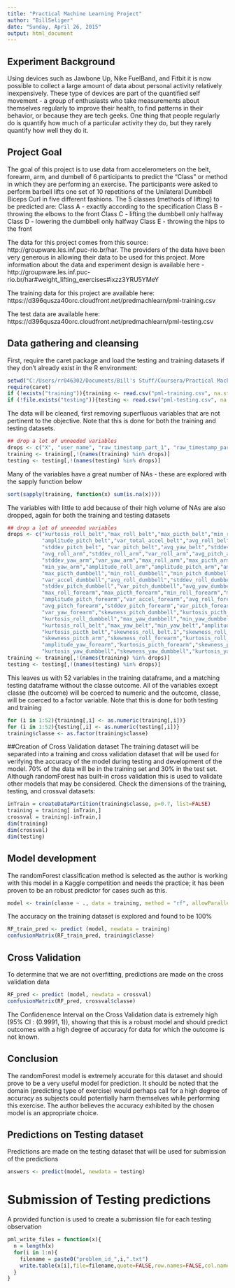 ```yaml
---
title: "Practical Machine Learning Project"
author: "BillSeliger"
date: "Sunday, April 26, 2015"
output: html_document
---
```

## Experiment Background
Using devices such as Jawbone Up, Nike FuelBand, and Fitbit it is now possible to collect a large amount of data about personal activity relatively inexpensively. These type of devices are part of the quantified self movement - a group of enthusiasts who take measurements about themselves regularly to improve their health, to find patterns in their behavior, or because they are tech geeks. One thing that people regularly do is quantify how much of a particular activity they do, but they rarely quantify how well they do it. 

## Project Goal
The goal of this project is to use data from accelerometers on the belt, forearm, arm, and dumbell of 6 participants to predict the "Class" or method in which they are performing an exercise. The participants were asked to perform barbell lifts one set of 10 repetitions of the Unilateral Dumbbell Biceps Curl in five different fashions. The 5 classes (methods of lifting) to be predicted are:
Class A - exactly according to the specification
Class B - throwing the elbows to the front
Class C - lifting the dumbbell only halfway
Class D - lowering the dumbbell only halfway
Class E - throwing the hips to the front

The data for this project comes from this source: http://groupware.les.inf.puc-rio.br/har. The providers of the data have been very generous in allowing their data to be used for this project.  More information about the data and experiment design is available here - 
http://groupware.les.inf.puc-rio.br/har#weight_lifting_exercises#ixzz3YRU5YMeY

The training data for this project are available here: 
https://d396qusza40orc.cloudfront.net/predmachlearn/pml-training.csv

The test data are available here: 
https://d396qusza40orc.cloudfront.net/predmachlearn/pml-testing.csv

## Data gathering and cleansing
First, require the caret package and load the testing and training datasets if they don't already exist in the R environment:
```r
setwd("C:/Users/rr046302/Documents/Bill's Stuff/Coursera/Practical Machine Learning/Practical-Machine-Learning")
require(caret)
if (!exists("training")){training <- read.csv("pml-training.csv", na.strings = c("NA", "#DIV/0!", ""), colClasses = c("character")) }
if (!file.exists("testing")){testing <- read.csv("pml-testing.csv", na.strings = c("NA", "#DIV/0!", ""), colClasses = c("character")) }
```
The data will be cleaned, first removing superfluous variables that are not pertinent to the objective.  Note that this is done for both the training and testing datasets.
```r
## drop a lot of unneeded variables
drops <- c("X", "user_name", "raw_timestamp_part_1", "raw_timestamp_part_2", "cvtd_timestamp", "new_window", "num_window")
training <- training[,!(names(training) %in% drops)]
testing <- testing[,!(names(testing) %in% drops)]
```
Many of the variables have a great number of NAs - these are explored with the sapply function below
```r
sort(sapply(training, function(x) sum(is.na(x))))
```
The variables with little to add because of their high volume of NAs are also dropped, again for both the training and testing datasets
```r
## drop a lot of unneeded variables
drops <- c("kurtosis_roll_belt","max_roll_belt","max_picth_belt","min_roll_belt","min_pitch_belt","amplitude_roll_belt",
           "amplitude_pitch_belt","var_total_accel_belt","avg_roll_belt","stddev_roll_belt","var_roll_belt","avg_pitch_belt",
           "stddev_pitch_belt", "var_pitch_belt","avg_yaw_belt","stddev_yaw_belt","var_yaw_belt","var_accel_arm",
           "avg_roll_arm","stddev_roll_arm","var_roll_arm","avg_pitch_arm","stddev_pitch_arm","var_pitch_arm","avg_yaw_arm",
           "stddev_yaw_arm","var_yaw_arm","max_roll_arm","max_picth_arm","max_yaw_arm","min_roll_arm","min_pitch_arm",
           "min_yaw_arm","amplitude_roll_arm","amplitude_pitch_arm","amplitude_yaw_arm","max_roll_dumbbell",
           "max_picth_dumbbell","min_roll_dumbbell","min_pitch_dumbbell","amplitude_roll_dumbbell","amplitude_pitch_dumbbell",
           "var_accel_dumbbell","avg_roll_dumbbell","stddev_roll_dumbbell","var_roll_dumbbell","avg_pitch_dumbbell",
           "stddev_pitch_dumbbell","var_pitch_dumbbell","avg_yaw_dumbbell","stddev_yaw_dumbbell","var_yaw_dumbbell",
           "max_roll_forearm","max_picth_forearm","min_roll_forearm","min_pitch_forearm","amplitude_roll_forearm",
           "amplitude_pitch_forearm","var_accel_forearm","avg_roll_forearm","stddev_roll_forearm","var_roll_forearm",
           "avg_pitch_forearm","stddev_pitch_forearm","var_pitch_forearm","avg_yaw_forearm","stddev_yaw_forearm",
           "var_yaw_forearm","skewness_pitch_dumbbell","kurtosis_picth_dumbbell","skewness_roll_dumbbell",
           "kurtosis_roll_dumbbell","max_yaw_dumbbell","min_yaw_dumbbell","amplitude_yaw_dumbbell","skewness_roll_belt",
           "kurtosis_roll_belt","max_yaw_belt","min_yaw_belt","amplitude_yaw_belt","kurtosis_yaw_arm","skewness_yaw_arm",
           "kurtosis_picth_belt","skewness_roll_belt.1","skewness_roll_arm","kurtosis_roll_arm","kurtosis_picth_arm",
           "skewness_pitch_arm","skewness_roll_forearm","kurtosis_roll_forearm","max_yaw_forearm","min_yaw_forearm",
           "amplitude_yaw_forearm","kurtosis_picth_forearm","skewness_pitch_forearm","kurtosis_yaw_belt","skewness_yaw_belt",
           "kurtosis_yaw_dumbbell","skewness_yaw_dumbbell","kurtosis_yaw_forearm","skewness_yaw_forearm")
training <- training[,!(names(training) %in% drops)]
testing <- testing[,!(names(testing) %in% drops)]
```
This leaves us with 52 variables in the training dataframe, and a matching testing dataframe without the classe outcome.  All of the variables except classe (the outcome) will be coerced to numeric and the outcome, classe, will be coerced to a factor variable.  Note that this is done for both testing and training
```r
for (i in 1:52){training[,i] <- as.numeric(training[,i])}
for (i in 1:52){testing[,i] <- as.numeric(testing[,i])}
training$classe <- as.factor(training$classe)
```

##Creation of Cross Validation dataset
The training dataset will be separated into a training and cross validation dataset that will be used for verifying the accuracy of the model during testing and development of the model.  70% of the data will be in the training set and 30% in the test set.  Although randomForest has built-in cross validation this is used to validate other models that may be considered.  Check the dimensions of the training, testing, and crossval datasets:  
```r
inTrain = createDataPartition(training$classe, p=0.7, list=FALSE)
training = training[ inTrain,]
crossval = training[-inTrain,]
dim(training)
dim(crossval)
dim(testing)
```

## Model development
The randomForest classification method is selected as the author is working with this model in a Kaggle competition and needs the practice; it has been proven to be an robust predictor for cases such as this.  
```r
model <- train(classe ~ ., data = training, method = "rf", allowParallel=TRUE)
```
The accuracy on the training dataset is explored and found to be 100%
```r
RF_train_pred <- predict (model, newdata = training)
confusionMatrix(RF_train_pred, training$classe)
```

## Cross Validation
To determine that we are not overfitting, predictions are made on the cross validation data
```r
RF_pred <- predict (model, newdata = crossval)
confusionMatrix(RF_pred, crossval$classe)
```
The Confidenence Interval on the Cross Validation data is extremely high (95% CI : (0.9991, 1)), showing that this is a robust model and should predict outcomes with a high degree of accuracy for data for which the outcome is not known.  

## Conclusion
The randomForest model is extremely accurate for this dataset and should prove to be a very useful model for prediction.  It should be noted that the domain (predicting type of exercise) would perhaps call for a high degree of accuracy as subjects could potentially harm themselves while performing this exercise.  The author believes the accuracy exhibited by the chosen model is an appropriate choice.   

## Predictions on Testing dataset
Predictions are made on the testing dataset that will be used for submission of the predictions
```r
answers <- predict(model, newdata = testing)
```

# Submission of Testing predictions
A provided function is used to create a submission file for each testing observation
```r
pml_write_files = function(x){
  n = length(x)
  for(i in 1:n){
    filename = paste0("problem_id_",i,".txt")
    write.table(x[i],file=filename,quote=FALSE,row.names=FALSE,col.names=FALSE)
  }
}
```

